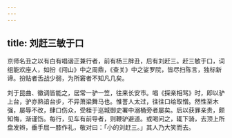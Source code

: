 ```yaml
---
---
---
```

title: 刘赶三敏于口
---



京师名丑之以有白有唱谐正兼行者，前有杨三胖丑，后有刘赶三。赶三敏于口，词组能欢座人，如扮《闯山》中之周鼎，《查关》中之娑罗院，皆尽扫陈言，独标新谛。扮贴者舌战少弱，为所窘者不知凡几矣。

刘于昆曲、徽调皆能之，居常一驴一笠，往来长安市。唱《探亲相骂》时，即以驴上台，驴亦熟谙台步，不异萧梁舞马也。惟詈人太过，往往口给取憎。然性至木强，屡辱不改，肆口伤众，受桎于巡城御史署中溺桶旁者屡矣。后以获罪亲贵，颇知悔，渐谨饬。每行，见车有前导者，则鞭驴避道。或喝问之，辄下骑，去顶上所盘发辫，垂手屈一膝作礼，敬对曰：「小的刘赶三。」其人乃大笑而去。
